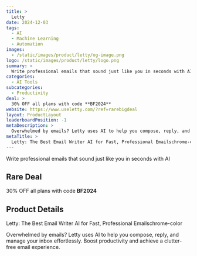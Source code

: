 ```yaml
---
title: >
  Letty
date: 2024-12-03
tags:
  - AI
  - Machine Learning
  - Automation
images:
  - /static/images/product/letty/og-image.png
logo: /static/images/product/letty/logo.png
summary: >
  Write professional emails that sound just like you in seconds with AI
categories:
  - AI Tools
subcategories:
  - Productivity
deal: >
  30% OFF all plans with code **BF2024**
website: https://www.useletty.com/?ref=rarebigdeal
layout: ProductLayout
leaderboardPosition: -1
metaDescription: >
  Overwhelmed by emails? Letty uses AI to help you compose, reply, and manage your inbox effortlessly. Boost productivity and achieve a clutter-free email experience.
metaTitle: >
  Letty: The Best Email Writer AI for Fast, Professional Emailschrome-color
---
```

Write professional emails that sound just like you in seconds with AI

## Rare Deal

30% OFF all plans with code **BF2024**

## Product Details

Letty: The Best Email Writer AI for Fast, Professional Emailschrome-color

Overwhelmed by emails? Letty uses AI to help you compose, reply, and manage your inbox effortlessly. Boost productivity and achieve a clutter-free email experience.
